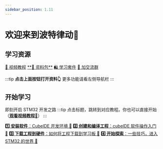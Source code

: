 ```yaml
---
sidebar_position: 1.11
---
```



# 欢迎来到波特律动👏

## 学习资源

<div className='flex gap-5' >
  <a href="https://www.bilibili.com/video/BV12v4y1y7uV" class="source_card_button" target="_blank">📖 视频教程</a>
  <a href="\docs\stm32\resourcePack\" class="source_card_button" target="_blank">**📂 资料包**</a>
  <a href="https://e.tb.cn/h.TsMWC9ZLtCLGVM6?tk=SbjTe8X2Drd" class="source_card_button" target="_blank">🛍️ 学习套件</a>
  <a href="https://qm.qq.com/cgi-bin/qm/qr?k=04h5Mu3zRbUC2ZX8gTJdd3xefueetNit&jump_from=webapi&authKey=PK1mtMkDK/Usd5BDc9/prEJ6JxfUOoNIY8eTPM/2K6SaQR8sNe0lDOr9xtz4bYoX" class="source_card_button" target="_blank">📱 加交流群</a>

</div>

<div style={{ marginBottom: '20px' }}></div>

:::tip
**点击上面按钮打开资料👆** 更多功能请看左侧导航栏
:::

## 开始学习

即刻开启 STM32 开发之路
:::tip
点击标题，跳转到对应教程。你也可以直接开始 （<a href="https://www.bilibili.com/video/BV12v4y1y7uV" target="_blank">**观看视频教程🔗**</a>）
:::

<div style={{ display: 'grid', gap: '1rem' }}>
  <Card>
    <CardContent>
    <a href="/docs/stm32/getting-started/getting-started_InstalCube" target="_blank"><strong>1️⃣ 安装软件</strong>：CubeIDE 开发环境 🔗</a>
    </CardContent>
  </Card>
  <Card>
    <CardContent>
    <a href="/docs/stm32/getting-started/getting-started_software" target="_blank"><strong>2️⃣ 创建和编译工程</strong>：cubeIDE 软件操作入门 🔗</a>
    </CardContent>
  </Card>
  <Card>
    <CardContent>
    <a href="/docs/stm32/getting-started/getting-started_hardware" target="_blank"><strong>3️⃣ 下载工程到硬件</strong>：如何将工程下载到学习板 🔗</a>
    </CardContent>
  </Card>
  <Card>
    <CardContent>
    <a href="/docs/stm32/getting-started/getting-started_finish" target="_blank"><strong>4️⃣ 开始探索</strong>：一些技巧，进入 STM32 的世界 🔗</a>
    </CardContent>
  </Card>
</div>
